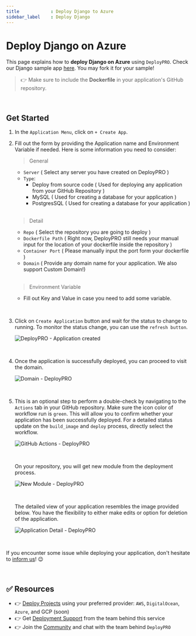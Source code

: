 ```yaml
---
title            : Deploy Django to Azure
sidebar_label    : Deploy Django
---
```


# Deploy Django on Azure

This page explains how to **deploy Django on Azure** using `DeployPRO`. Check our Django sample app [here](https://github.com/app-generator/deploypro-django). You may fork it for your sample!

> 👉 Make sure to include the **Dockerfile** in your application's GitHub repository.

<br />

## Get Started

1. In the `Application Menu`, click on `+ Create App`.
2. Fill out the form by providing the Application name and Environment Variable if needed. Here is some information you need to consider:

    > General

    - `Server` ( Select any server you have created on DeployPRO )
    - `Type`:
        - Deploy from source code ( Used for deploying any application from your GitHub Repository )
        - MySQL ( Used for creating a database for your application )
        - PostgresSQL ( Used for creating a database for your application )

    <br />

    > Detail

    - `Repo` ( Select the repository you are going to deploy )
    - `Dockerfile Path` ( Right now, DeployPRO still needs your manual input for the location of your dockerfile inside the repository )
    - `Container Port` ( Please manually input the port form your dockerfile )
    - `Domain` ( Provide any domain name for your application. We also support Custom Domain!)

    <br />
    
    > Environment Variable

    - Fill out Key and Value in case you need to add some variable.

<br />

3. Click on `Create Application` button and wait for the status to change to running. To monitor the status change, you can use the `refresh button`.
    
    ![DeployPRO - Application created](https://github.com/app-generator/deploypro-docs/assets/46531367/1be98dd0-3a2a-454d-bad4-3381dbfa7d7f)

<br />

4. Once the application is successfully deployed, you can proceed to visit the domain.

    ![Domain - DeployPRO](https://github.com/auliaromadon/sample-django/assets/46531367/7a575249-69e3-40bb-afa7-a53db914db9a)

<br />

5. This is an optional step to perform a double-check by navigating to the `Actions` tab in your GitHub repository. Make sure the icon color of workflow run is `green`. This will allow you to confirm whether your application has been successfully deployed. For a detailed status update on the `build_image` and `deploy` process, directly select the workflow.

    ![GitHub Actions - DeployPRO](https://github.com/app-generator/deploypro-docs/assets/46531367/2065b234-80bc-4f2a-acc4-2b16778095bf)

    <br />

    On your repository, you will get new module from the deployment process.

    ![New Module - DeployPRO](https://github.com/app-generator/deploypro-docs/assets/46531367/de7ad57b-245b-4309-a971-cd00d764a02e)

    <br />

    The detailed view of your application resembles the image provided below. You have the flexibility to either make edits or option for deletion of the application.

    ![Application Detail - DeployPRO](https://github.com/app-generator/deploypro-docs/assets/46531367/7304cc5e-6b9b-420b-9e78-01316b0e4c0e)

    <br />
    
If you encounter some issue while deploying your application, don't hesitate to [inform us](https://discord.gg/qQhjQZhnur)! 😉

<br />

## ✅ Resources

- 👉 [Deploy Projects](https://deploypro.dev/) using your preferred provider: `AWS`, `DigitalOcean`, `Azure`, and GCP (soon)
- 👉 Get [Deployment Support](https://deploypro.dev/support/) from the team behind this service
- 👉 Join the [Community](https://discord.gg/qQhjQZhnur) and chat with the team behind `DeployPRO`
